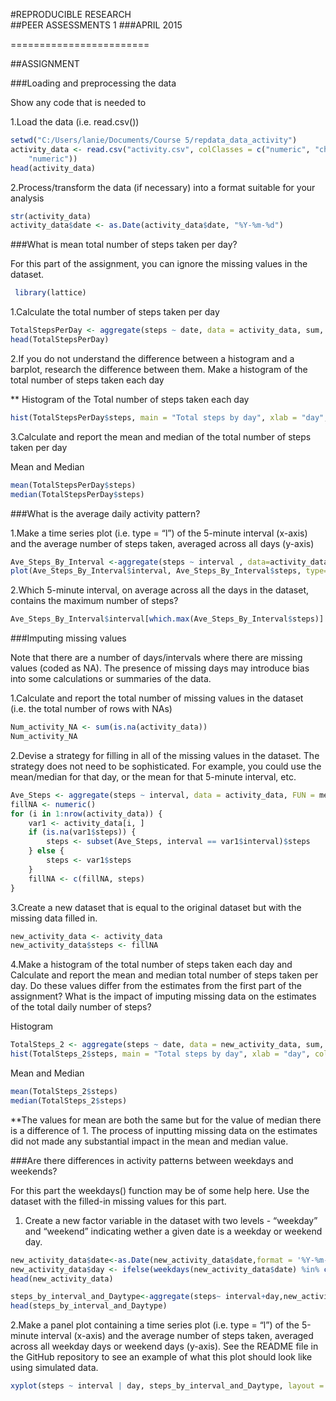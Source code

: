 #REPRODUCIBLE RESEARCH     
##PEER ASSESSMENTS 1 
###APRIL 2015   

========================   
  
##ASSIGNMENT     
  
###Loading and preprocessing the data    

Show any code that is needed to

1.Load the data (i.e. read.csv())

```r
setwd("C:/Users/lanie/Documents/Course 5/repdata_data_activity")
activity_data <- read.csv("activity.csv", colClasses = c("numeric", "character", 
    "numeric"))
head(activity_data)
```

2.Process/transform the data (if necessary) into a format suitable for your analysis

```r
str(activity_data)
activity_data$date <- as.Date(activity_data$date, "%Y-%m-%d")
```


###What is mean total number of steps taken per day?

For this part of the assignment, you can ignore the missing values in the dataset.

```r
 library(lattice)
```

1.Calculate the total number of steps taken per day

```r
TotalStepsPerDay <- aggregate(steps ~ date, data = activity_data, sum, na.rm = TRUE)
head(TotalStepsPerDay)
```


2.If you do not understand the difference between a histogram and a barplot, research the difference between them. Make a histogram of the total number of steps taken each day

** Histogram of the Total number of steps taken each day

```r
hist(TotalStepsPerDay$steps, main = "Total steps by day", xlab = "day", col = "lightblue")
```

3.Calculate and report the mean and median of the total number of steps taken per day

Mean and Median
```r
mean(TotalStepsPerDay$steps)
median(TotalStepsPerDay$steps)
```

###What is the average daily activity pattern?

1.Make a time series plot (i.e. type = "l") of the 5-minute interval (x-axis) and the average number of steps taken, averaged across all days (y-axis)


```r
Ave_Steps_By_Interval <-aggregate(steps ~ interval , data=activity_data,mean, na.rm=TRUE)
plot(Ave_Steps_By_Interval$interval, Ave_Steps_By_Interval$steps, type="l",xlab="interval",ylab="average steps", main="average number of steps",col="green3")
```

2.Which 5-minute interval, on average across all the days in the dataset, contains the maximum number of steps?

```r
Ave_Steps_By_Interval$interval[which.max(Ave_Steps_By_Interval$steps)]
```


###Imputing missing values

Note that there are a number of days/intervals where there are missing values (coded as NA). The presence of missing days may introduce bias into some calculations or summaries of the data.


1.Calculate and report the total number of missing values in the dataset (i.e. the total number of rows with NAs)

```r
Num_activity_NA <- sum(is.na(activity_data))
Num_activity_NA
```

2.Devise a strategy for filling in all of the missing values in the dataset. The strategy does not need to be sophisticated. For example, you could use the mean/median for that day, or the mean for that 5-minute interval, etc.

```r
Ave_Steps <- aggregate(steps ~ interval, data = activity_data, FUN = mean)
fillNA <- numeric()
for (i in 1:nrow(activity_data)) {
    var1 <- activity_data[i, ]
    if (is.na(var1$steps)) {
        steps <- subset(Ave_Steps, interval == var1$interval)$steps
    } else {
        steps <- var1$steps
    }
    fillNA <- c(fillNA, steps)
}
```


3.Create a new dataset that is equal to the original dataset but with the missing data filled in.

```r
new_activity_data <- activity_data
new_activity_data$steps <- fillNA
```

4.Make a histogram of the total number of steps taken each day and Calculate and report the mean and median total number of steps taken per day. Do these values differ from the estimates from the first part of the assignment? What is the impact of imputing missing data on the estimates of the total daily number of steps?

Histogram
```r
TotalSteps_2 <- aggregate(steps ~ date, data = new_activity_data, sum, na.rm = TRUE)
hist(TotalSteps_2$steps, main = "Total steps by day", xlab = "day", col = "lightblue")
```

Mean and Median
```r
mean(TotalSteps_2$steps)
median(TotalSteps_2$steps)
```


**The values for mean are both the same but for the value of median there is a difference of 1. The process of inputting missing data on the estimates did not made any substantial impact in the mean and median value.

###Are there differences in activity patterns between weekdays and weekends?


For this part the weekdays() function may be of some help here. Use the dataset with the filled-in missing values for this part.

1. Create a new factor variable in the dataset with two levels - "weekday" and "weekend" indicating wether a given date is a weekday or weekend day.

```r
new_activity_data$date<-as.Date(new_activity_data$date,format = '%Y-%m-%d')
new_activity_data$day <- ifelse(weekdays(new_activity_data$date) %in% c("Saturday", "Sunday"),'weekend','weekday')
head(new_activity_data)
```

```r
steps_by_interval_and_Daytype<-aggregate(steps~ interval+day,new_activity_data,FUN="mean")
head(steps_by_interval_and_Daytype)
```

2.Make a panel plot containing a time series plot (i.e. type = "l") of the 5-minute interval (x-axis) and the average number of steps taken, averaged across all weekday days or weekend days (y-axis). See the README file in the GitHub repository to see an example of what this plot should look like using simulated data.

```r
xyplot(steps ~ interval | day, steps_by_interval_and_Daytype, layout = c(1, 2), type = "l", col="blue3", xlab="interval", ylab="number of steps")
```



